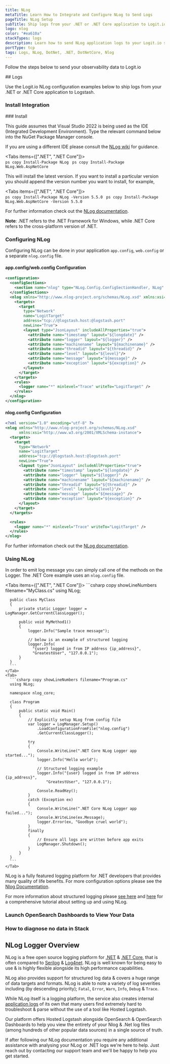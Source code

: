 ```yaml
---
title: NLog
metaTitle: Learn How to Integrate and Configure NLog to Send Logs
pageTitle: NLog Setup
subTitle: Ship logs from your .NET or .NET Core application to Logit.io
logo: nlog
color: "#ea610a"
stackTypes: logs
description: Learn how to send NLog application logs to your Logit.io stack
portType: tcp
tags: Logs, NLog, DotNet, .NET, DotNetCore, Nlog
---
```


Follow the steps below to send your observability data to Logit.io

<Steps>
  ## Logs

  Use the Logit.io NLog configuration examples below to ship logs from your .NET or .NET Core application to Logstash.
  
  ### Install Integration
  <InstallIntegration/>
  ### Install

  This guide assumes that Visual Studio 2022 is being used as the IDE (Integrated Development Environment). 
  Type the relevant command below into the NuGet Package Manager console.

  If you are using a different IDE please consult the [NLog wiki](https://github.com/NLog/NLog/wiki) for guidance.

  <Tabs items={[".NET", ".NET Core"]}>
    <Tab>  
      ```ps copy
      Install-Package NLog
      ```
    </Tab>
    <Tab>
      ```ps copy
      Install-Package NLog.Web.AspNetCore
      ```
    </Tab>
  </Tabs>

  This will install the latest version. If you want to install a particular version 
  you should append the version number you want to install, for example,

  <Tabs items={[".NET", ".NET Core"]}>
    <Tab>  
      ```ps copy
      Install-Package NLog -Version 5.5.0
      ```
    </Tab>
    <Tab>
      ```ps copy
      Install-Package NLog.Web.AspNetCore -Version 5.5.0
      ```
    </Tab>
  </Tabs>

  For further information check out the [NLog documentation](https://nlog-project.org/download/).

  __Note__: .NET refers to the .NET Framework for Windows, while .NET Core refers to the cross-platform version of .NET.

  ### Configuring NLog

  Configuring NLog can be done in your application `app.config`, `web.config` or a separate `nlog.config` file.
        
  #### app.config/web.config Configuration

  ```xml copy showLineNumbers filename="app.config/web.config" /@logstash.host/ /@logstash.port/
  <configuration>
    <configSections>
      <section name="nlog" type="NLog.Config.ConfigSectionHandler, NLog" />
    </configSections>
    <nlog xmlns="http://www.nlog-project.org/schemas/NLog.xsd" xmlns:xsi="http://www.w3.org/2001/XMLSchema-instance" throwExceptions="true">
      <targets>
        <target
          type="Network"
          name="LogitTarget"
          address="tcp://@logstash.host:@logstash.port"
          newLine="True">
          <layout type="JsonLayout" includeAllProperties="true">
            <attribute name="timestamp" layout="${longdate}" />
            <attribute name="logger" layout="${logger}" />
            <attribute name="machinename" layout="${machinename}" />
            <attribute name="threadid" layout="${threadid}" />
            <attribute name="level" layout="${level}"/>
            <attribute name="message" layout="${message}" />
            <attribute name="exception" layout="${exception}" />
          </layout>
        </target>
      </targets>
      <rules>
        <logger name="*" minlevel="Trace" writeTo="LogitTarget" />
      </rules>
    </nlog>
  </configuration>
  ```

  #### nlog.config Configuration

  ```xml copy showLineNumbers filename="nlog.config"  /@logstash.host/ /@logstash.port/
  <?xml version="1.0" encoding="utf-8" ?>
  <nlog xmlns="http://www.nlog-project.org/schemas/NLog.xsd"
        xmlns:xsi="http://www.w3.org/2001/XMLSchema-instance">
    <targets>
      <target
        type="Network"
        name="LogitTarget"
        address="tcp://@logstash.host:@logstash.port"
        newLine="True">
        <layout type="JsonLayout" includeAllProperties="true">
          <attribute name="timestamp" layout="${longdate}" />
          <attribute name="logger" layout="${logger}" />
          <attribute name="machinename" layout="${machinename}" />
          <attribute name="threadid" layout="${threadid}" />
          <attribute name="level" layout="${level}"/>
          <attribute name="message" layout="${message}" />
          <attribute name="exception" layout="${exception}" />
        </layout>
      </target>
    </targets>

    <rules>
      <logger name="*" minlevel="Trace" writeTo="LogitTarget" />
    </rules>
  </nlog>
  ```

  For further information check out the [NLog documentation](https://github.com/nlog/NLog/wiki/Configuration-file).

  ### Using NLog
  
  In order to emit log message you can simply call one of the methods on the Logger. The .NET Core example uses an `nlog.config` file.
  
  <Tabs items={[".NET", ".NET Core"]}>
    <Tab>
      ```csharp copy showLineNumbers filename="MyClass.cs"
      using NLog;
      
      public class MyClass
      {
          private static Logger logger = LogManager.GetCurrentClassLogger();
            
          public void MyMethod1()
          {
              logger.Info("Sample trace message");

              // below is an example of structured logging 
              logger.Info(
                "{user} logged in from IP address {ip_address}", 
                "GreatestUser", "127.0.0.1");
          }
      }  
      ```
    </Tab>
    <Tab>
      ```csharp copy showLineNumbers filename="Program.cs"
      using NLog;

      namespace nlog_core;

      class Program
      {
          public static void Main()
          {
              // Explicitly setup NLog from config file
              var logger = LogManager.Setup()
                  .LoadConfigurationFromFile("nlog.config")
                  .GetCurrentClassLogger();

              try
              {
                  Console.WriteLine(".NET Core NLog Logger app started...");
                  logger.Info("Hello world");

                  // Structured logging example
                  logger.Info("{user} logged in from IP address {ip_address}",
                      "GreatestUser", "127.0.0.1");

                  Console.ReadKey();
              }
              catch (Exception ex)
              {
                  Console.WriteLine(".NET Core NLog Logger app failed...");
                  Console.WriteLine(ex.Message);
                  logger.Error(ex, "Goodbye cruel world");
              }
              finally
              {
                  // Ensure all logs are written before app exits
                  LogManager.Shutdown();
              }
          }
      }
      ```
    </Tab>
  </Tabs>

  NLog is a fully featured logging platform for .NET developers that provides many quality of life benefits. 
  For more configuration options please see the [Nlog Documentation](https://github.com/NLog/NLog/wiki).
  
  For more information about structured logging please [see here](https://github.com/NLog/NLog/wiki/How-to-use-structured-logging) 
  and [here](https://github.com/NLog/NLog/wiki/Tutorial) for a comprehensive tutorial about setting up and using NLog.

  ### Launch OpenSearch Dashboards to View Your Data

  <LaunchVisualizer type="logs" />

  ### How to diagnose no data in Stack

  <DiagnoseNoData />

</Steps>

## NLog Logger Overview

NLog is a free open source logging platform for [.NET](/integrations/dotnet) & 
[.NET Core](/integrations/dotnet), that is often compared to 
[Serilog](/integrations/serilog) & [Log4net](/integrations/log4net). 
NLog is well known for being easy to use & is highly flexible alongside its high performance capabilities.
        
NLog also provides support for structured log data & covers a huge range of data targets and formats. 
NLog is able to note a variety of log severities including (by descending priority); 
`Fatal`, `Error`, `Warn`, `Info`, `Debug` & `Trace`.

While NLog itself is a logging platform, the service also creates internal 
[application logs](https://logit.io/platform/logging/logging-as-a-service/application-logging/) of its 
own that many users find extremely hard to troubleshoot & parse without the use of a tool like Hosted Logstash. 

Our platform offers Hosted Logstash alongside OpenSearch & OpenSearch Dashboards to help 
you view the entirety of your Nlog & .Net log files (among hundreds of other 
popular data sources) in a single source of truth.

If after following our NLog documentation you require any additional assistance 
with analysing your NLog or .NET logs we're here to help. Just reach out by 
contacting our support team <IntercomButton text="via live chat" /> and we'll be happy to help you get started.